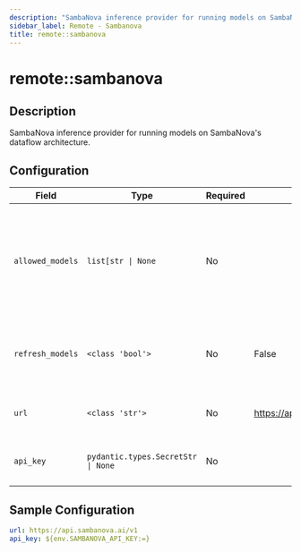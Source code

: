 ```yaml
---
description: "SambaNova inference provider for running models on SambaNova's dataflow architecture."
sidebar_label: Remote - Sambanova
title: remote::sambanova
---
```


# remote::sambanova

## Description

SambaNova inference provider for running models on SambaNova's dataflow architecture.

## Configuration

| Field | Type | Required | Default | Description |
|-------|------|----------|---------|-------------|
| `allowed_models` | `list[str \| None` | No |  | List of models that should be registered with the model registry. If None, all models are allowed. |
| `refresh_models` | `<class 'bool'>` | No | False | Whether to refresh models periodically from the provider |
| `url` | `<class 'str'>` | No | https://api.sambanova.ai/v1 | The URL for the SambaNova AI server |
| `api_key` | `pydantic.types.SecretStr \| None` | No |  | The SambaNova cloud API Key |

## Sample Configuration

```yaml
url: https://api.sambanova.ai/v1
api_key: ${env.SAMBANOVA_API_KEY:=}
```
